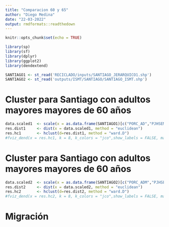 ```yaml
---
title: "Comparacion 60 y 65"
author: "Diego Medina"
date: "22-03-2022"
output: rmdformats::readthedown
---
```


```r
knitr::opts_chunk$set(echo = TRUE)
```

```r
library(sp)
library(sf)
library(dplyr)
library(ggplot2)
library(dendextend)

SANTIAGO1 <- st_read('RECICLADO/inputs/SANTIAGO_JERARQUICO1.shp')
SANTIAGO2 <- st_read('outputs/ISMT/SANTIAGO/SANTIAGO_ISMT.shp')

```

# Cluster para Santiago con adultos mayores mayores de 60 años

```r
data.scaled1  <- scale(x = as.data.frame(SANTIAGO1)[c("PORC_AD","PJHSEM","TIM","EMP","HAC","PIMVZ")],center=TRUE,scale=TRUE)
res.dist1     <- dist(x = data.scaled1, method = "euclidean")
res.hc1       <- hclust(d=res.dist1, method = "ward.D")
#fviz_dend(x = res.hc1, k = 8, k_colors = "jco",show_labels = FALSE, main = "Datos iris")
```

# Cluster para Santiago con adultos mayores mayores de 60 años

```r
data.scaled2  <- scale(x = as.data.frame(SANTIAGO2)[c("PORC_ADM","PJHSEM","TIM","EMP","HAC","PIMVZ")],center=TRUE,scale=TRUE)
res.dist2     <- dist(x = data.scaled2, method = "euclidean")
res.hc2       <- hclust(d=res.dist2, method = "ward.D")
#fviz_dend(x = res.hc2, k = 8, k_colors = "jco",show_labels = FALSE, main = "Datos iris")
```

# Migración





